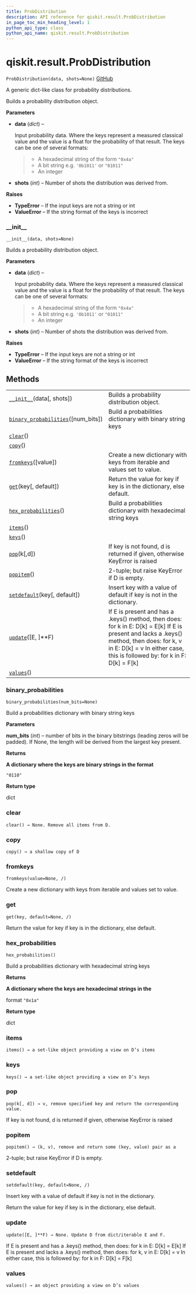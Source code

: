 ```yaml
---
title: ProbDistribution
description: API reference for qiskit.result.ProbDistribution
in_page_toc_min_heading_level: 1
python_api_type: class
python_api_name: qiskit.result.ProbDistribution
---
```


# qiskit.result.ProbDistribution

<span id="qiskit.result.ProbDistribution" />

`ProbDistribution(data, shots=None)` [GitHub](https://github.com/qiskit/qiskit/tree/stable/0.18/qiskit/result/distributions/probability.py "view source code")

A generic dict-like class for probability distributions.

Builds a probability distribution object.

**Parameters**

*   **data** (*dict*) –

    Input probability data. Where the keys represent a measured classical value and the value is a float for the probability of that result. The keys can be one of several formats:

    > *   A hexadecimal string of the form `"0x4a"`
    > *   A bit string e.g. `'0b1011'` or `"01011"`
    > *   An integer

*   **shots** (*int*) – Number of shots the distribution was derived from.

**Raises**

*   **TypeError** – If the input keys are not a string or int
*   **ValueError** – If the string format of the keys is incorrect

### \_\_init\_\_

<span id="qiskit.result.ProbDistribution.__init__" />

`__init__(data, shots=None)`

Builds a probability distribution object.

**Parameters**

*   **data** (*dict*) –

    Input probability data. Where the keys represent a measured classical value and the value is a float for the probability of that result. The keys can be one of several formats:

    > *   A hexadecimal string of the form `"0x4a"`
    > *   A bit string e.g. `'0b1011'` or `"01011"`
    > *   An integer

*   **shots** (*int*) – Number of shots the distribution was derived from.

**Raises**

*   **TypeError** – If the input keys are not a string or int
*   **ValueError** – If the string format of the keys is incorrect

## Methods

|                                                                                                                                                    |                                                                                                                                                                                                                               |
| -------------------------------------------------------------------------------------------------------------------------------------------------- | ----------------------------------------------------------------------------------------------------------------------------------------------------------------------------------------------------------------------------- |
| [`__init__`](#qiskit.result.ProbDistribution.__init__ "qiskit.result.ProbDistribution.__init__")(data\[, shots])                                   | Builds a probability distribution object.                                                                                                                                                                                     |
| [`binary_probabilities`](#qiskit.result.ProbDistribution.binary_probabilities "qiskit.result.ProbDistribution.binary_probabilities")(\[num\_bits]) | Build a probabilities dictionary with binary string keys                                                                                                                                                                      |
| [`clear`](#qiskit.result.ProbDistribution.clear "qiskit.result.ProbDistribution.clear")()                                                          |                                                                                                                                                                                                                               |
| [`copy`](#qiskit.result.ProbDistribution.copy "qiskit.result.ProbDistribution.copy")()                                                             |                                                                                                                                                                                                                               |
| [`fromkeys`](#qiskit.result.ProbDistribution.fromkeys "qiskit.result.ProbDistribution.fromkeys")(\[value])                                         | Create a new dictionary with keys from iterable and values set to value.                                                                                                                                                      |
| [`get`](#qiskit.result.ProbDistribution.get "qiskit.result.ProbDistribution.get")(key\[, default])                                                 | Return the value for key if key is in the dictionary, else default.                                                                                                                                                           |
| [`hex_probabilities`](#qiskit.result.ProbDistribution.hex_probabilities "qiskit.result.ProbDistribution.hex_probabilities")()                      | Build a probabilities dictionary with hexadecimal string keys                                                                                                                                                                 |
| [`items`](#qiskit.result.ProbDistribution.items "qiskit.result.ProbDistribution.items")()                                                          |                                                                                                                                                                                                                               |
| [`keys`](#qiskit.result.ProbDistribution.keys "qiskit.result.ProbDistribution.keys")()                                                             |                                                                                                                                                                                                                               |
| [`pop`](#qiskit.result.ProbDistribution.pop "qiskit.result.ProbDistribution.pop")(k\[,d])                                                          | If key is not found, d is returned if given, otherwise KeyError is raised                                                                                                                                                     |
| [`popitem`](#qiskit.result.ProbDistribution.popitem "qiskit.result.ProbDistribution.popitem")()                                                    | 2-tuple; but raise KeyError if D is empty.                                                                                                                                                                                    |
| [`setdefault`](#qiskit.result.ProbDistribution.setdefault "qiskit.result.ProbDistribution.setdefault")(key\[, default])                            | Insert key with a value of default if key is not in the dictionary.                                                                                                                                                           |
| [`update`](#qiskit.result.ProbDistribution.update "qiskit.result.ProbDistribution.update")(\[E, ]\*\*F)                                            | If E is present and has a .keys() method, then does: for k in E: D\[k] = E\[k] If E is present and lacks a .keys() method, then does: for k, v in E: D\[k] = v In either case, this is followed by: for k in F: D\[k] = F\[k] |
| [`values`](#qiskit.result.ProbDistribution.values "qiskit.result.ProbDistribution.values")()                                                       |                                                                                                                                                                                                                               |

### binary\_probabilities

<span id="qiskit.result.ProbDistribution.binary_probabilities" />

`binary_probabilities(num_bits=None)`

Build a probabilities dictionary with binary string keys

**Parameters**

**num\_bits** (*int*) – number of bits in the binary bitstrings (leading zeros will be padded). If None, the length will be derived from the largest key present.

**Returns**

**A dictionary where the keys are binary strings in the format**

`"0110"`

**Return type**

dict

### clear

<span id="qiskit.result.ProbDistribution.clear" />

`clear() → None. Remove all items from D.`

### copy

<span id="qiskit.result.ProbDistribution.copy" />

`copy() → a shallow copy of D`

### fromkeys

<span id="qiskit.result.ProbDistribution.fromkeys" />

`fromkeys(value=None, /)`

Create a new dictionary with keys from iterable and values set to value.

### get

<span id="qiskit.result.ProbDistribution.get" />

`get(key, default=None, /)`

Return the value for key if key is in the dictionary, else default.

### hex\_probabilities

<span id="qiskit.result.ProbDistribution.hex_probabilities" />

`hex_probabilities()`

Build a probabilities dictionary with hexadecimal string keys

**Returns**

**A dictionary where the keys are hexadecimal strings in the**

format `"0x1a"`

**Return type**

dict

### items

<span id="qiskit.result.ProbDistribution.items" />

`items() → a set-like object providing a view on D’s items`

### keys

<span id="qiskit.result.ProbDistribution.keys" />

`keys() → a set-like object providing a view on D’s keys`

### pop

<span id="qiskit.result.ProbDistribution.pop" />

`pop(k[, d]) → v, remove specified key and return the corresponding value.`

If key is not found, d is returned if given, otherwise KeyError is raised

### popitem

<span id="qiskit.result.ProbDistribution.popitem" />

`popitem() → (k, v), remove and return some (key, value) pair as a`

2-tuple; but raise KeyError if D is empty.

### setdefault

<span id="qiskit.result.ProbDistribution.setdefault" />

`setdefault(key, default=None, /)`

Insert key with a value of default if key is not in the dictionary.

Return the value for key if key is in the dictionary, else default.

### update

<span id="qiskit.result.ProbDistribution.update" />

`update([E, ]**F) → None. Update D from dict/iterable E and F.`

If E is present and has a .keys() method, then does: for k in E: D\[k] = E\[k] If E is present and lacks a .keys() method, then does: for k, v in E: D\[k] = v In either case, this is followed by: for k in F: D\[k] = F\[k]

### values

<span id="qiskit.result.ProbDistribution.values" />

`values() → an object providing a view on D’s values`

